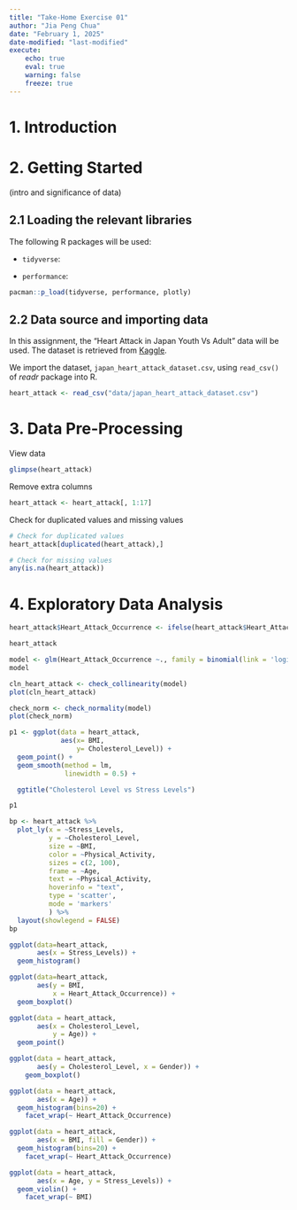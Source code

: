 ```yaml
---
title: "Take-Home Exercise 01"
author: "Jia Peng Chua"
date: "February 1, 2025"
date-modified: "last-modified"
execute:
    echo: true
    eval: true
    warning: false
    freeze: true
---
```


# 1. Introduction

# 2. Getting Started

(intro and significance of data)

## 2.1 Loading the relevant libraries

The following R packages will be used:

-   `tidyverse`:

-   `performance`:

```r
pacman::p_load(tidyverse, performance, plotly)
```

## 2.2 Data source and importing data

In this assignment, the "Heart Attack in Japan Youth Vs Adult" data will be used. The dataset is retrieved from [Kaggle](https://www.kaggle.com/datasets/ashaychoudhary/heart-attack-in-japan-youth-vs-adult?resource=download).

We import the dataset, `japan_heart_attack_dataset.csv`, using `read_csv()` of *readr* package into R.

```r
heart_attack <- read_csv("data/japan_heart_attack_dataset.csv")
```

# 3. Data Pre-Processing

View data

```r
glimpse(heart_attack)
```

Remove extra columns

```r
heart_attack <- heart_attack[, 1:17]
```

Check for duplicated values and missing values

```r
# Check for duplicated values
heart_attack[duplicated(heart_attack),]

# Check for missing values
any(is.na(heart_attack))
```

# 4. Exploratory Data Analysis

```r
heart_attack$Heart_Attack_Occurrence <- ifelse(heart_attack$Heart_Attack_Occurrence == "Yes",1,0)

heart_attack
```

```r
model <- glm(Heart_Attack_Occurrence ~., family = binomial(link = 'logit'), data = heart_attack)
model
```

```r
cln_heart_attack <- check_collinearity(model)
plot(cln_heart_attack)
```

```r
check_norm <- check_normality(model)
plot(check_norm)
```

```r
p1 <- ggplot(data = heart_attack, 
             aes(x= BMI, 
                 y= Cholesterol_Level)) +
  geom_point() +
  geom_smooth(method = lm, 
              linewidth = 0.5) +  

  ggtitle("Cholesterol Level vs Stress Levels")

p1
```

```r
bp <- heart_attack %>%
  plot_ly(x = ~Stress_Levels, 
          y = ~Cholesterol_Level, 
          size = ~BMI, 
          color = ~Physical_Activity,
          sizes = c(2, 100),
          frame = ~Age, 
          text = ~Physical_Activity, 
          hoverinfo = "text",
          type = 'scatter',
          mode = 'markers'
          ) %>%
  layout(showlegend = FALSE)
bp
```

```r
ggplot(data=heart_attack, 
       aes(x = Stress_Levels)) +
  geom_histogram()
```

```r
ggplot(data=heart_attack, 
       aes(y = BMI,       
           x = Heart_Attack_Occurrence)) +    
  geom_boxplot()  
```

```r
ggplot(data = heart_attack, 
       aes(x = Cholesterol_Level, 
           y = Age)) +
  geom_point()  
```

```r
ggplot(data = heart_attack, 
       aes(y = Cholesterol_Level, x = Gender)) +
    geom_boxplot()
```

```r
ggplot(data = heart_attack, 
       aes(x = Age)) +
  geom_histogram(bins=20) +
    facet_wrap(~ Heart_Attack_Occurrence)
```

```r
ggplot(data = heart_attack, 
       aes(x = BMI, fill = Gender)) +
  geom_histogram(bins=20) +
    facet_wrap(~ Heart_Attack_Occurrence)
```

```r
ggplot(data = heart_attack, 
       aes(x = Age, y = Stress_Levels)) +
  geom_violin() +
    facet_wrap(~ BMI)
```

